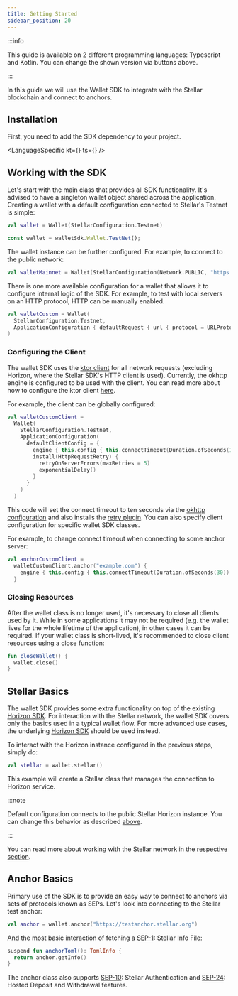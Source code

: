 ```yaml
---
title: Getting Started
sidebar_position: 20
---
```



<LanguageButtons />

:::info

This guide is available on 2 different programming languages: Typescript and Kotlin. You can change the shown version via buttons above.

:::

In this guide we will use the Wallet SDK to integrate with the Stellar blockchain and connect to anchors.

## Installation

First, you need to add the SDK dependency to your project.

<LanguageSpecific kt={<KtInstall />} ts={<TsInstall />} />

## Working with the SDK

Let's start with the main class that provides all SDK functionality. It's advised to have a singleton wallet object shared across the application. Creating a wallet with a default configuration connected to Stellar's Testnet is simple:

<CodeExample>

```kotlin
val wallet = Wallet(StellarConfiguration.Testnet)
```

```ts
const wallet = walletSdk.Wallet.TestNet();
```

</CodeExample>

The wallet instance can be further configured. For example, to connect to the public network:

<CodeExample>

```kotlin
val walletMainnet = Wallet(StellarConfiguration(Network.PUBLIC, "https://horizon.stellar.org"))
```

</CodeExample>

There is one more available configuration for a wallet that allows it to configure internal logic of the SDK. For example, to test with local servers on an HTTP protocol, HTTP can be manually enabled.

<CodeExample>

```kotlin
val walletCustom = Wallet(
  StellarConfiguration.Testnet,
  ApplicationConfiguration { defaultRequest { url { protocol = URLProtocol.HTTP } } }
)
```

</CodeExample>

### Configuring the Client

The wallet SDK uses the [ktor client](https://ktor.io/docs/getting-started-ktor-client.html) for all network requests (excluding Horizon, where the Stellar SDK's HTTP client is used). Currently, the okhttp engine is configured to be used with the client. You can read more about how to configure the ktor client [here](https://ktor.io/docs/create-client.html#configure-client).

For example, the client can be globally configured:

<CodeExample>

```kotlin
val walletCustomClient =
  Wallet(
    StellarConfiguration.Testnet,
    ApplicationConfiguration(
      defaultClientConfig = {
        engine { this.config { this.connectTimeout(Duration.ofSeconds(10)) } }
        install(HttpRequestRetry) {
          retryOnServerErrors(maxRetries = 5)
          exponentialDelay()
        }
      }
    )
  )
```

</CodeExample>

This code will set the connect timeout to ten seconds via the [okhttp configuration](https://ktor.io/docs/http-client-engines.html#okhttp) and also installs the [retry plugin](https://ktor.io/docs/client-retry.html). You can also specify client configuration for specific wallet SDK classes.

For example, to change connect timeout when connecting to some anchor server:

<CodeExample>

```kotlin
val anchorCustomClient =
  walletCustomClient.anchor("example.com") {
    engine { this.config { this.connectTimeout(Duration.ofSeconds(30)) } }
  }
```

</CodeExample>

### Closing Resources

After the wallet class is no longer used, it's necessary to close all clients used by it. While in some applications it may not be required (e.g. the wallet lives for the whole lifetime of the application), in other cases it can be required. If your wallet class is short-lived, it's recommended to close client resources using a close function:

<CodeExample>

```kotlin
fun closeWallet() {
  wallet.close()
}
```

</CodeExample>

## Stellar Basics

The wallet SDK provides some extra functionality on top of the existing [Horizon SDK]. For interaction with the Stellar network, the wallet SDK covers only the basics used in a typical wallet flow. For more advanced use cases, the underlying [Horizon SDK] should be used instead.

To interact with the Horizon instance configured in the previous steps, simply do:

<CodeExample>

```kotlin
val stellar = wallet.stellar()
```

</CodeExample>

This example will create a Stellar class that manages the connection to Horizon service.

:::note

Default configuration connects to the public Stellar Horizon instance. You can change this behavior as described [above](#working-with-the-sdk).

:::

You can read more about working with the Stellar network in the [respective section](./stellar.mdx).

## Anchor Basics

Primary use of the SDK is to provide an easy way to connect to anchors via sets of protocols known as SEPs. Let's look into connecting to the Stellar test anchor:

<CodeExample>

```kotlin
val anchor = wallet.anchor("https://testanchor.stellar.org")
```

</CodeExample>

And the most basic interaction of fetching a [SEP-1]: Stellar Info File:

<CodeExample>

```kotlin
suspend fun anchorToml(): TomlInfo {
  return anchor.getInfo()
}
```

</CodeExample>

The anchor class also supports [SEP-10]: Stellar Authentication and [SEP-24]: Hosted Deposit and Withdrawal features.

[sep-1]: https://github.com/stellar/stellar-protocol/blob/master/ecosystem/sep-0001.md
[sep-10]: https://github.com/stellar/stellar-protocol/blob/master/ecosystem/sep-0010.md
[sep-12]: https://github.com/stellar/stellar-protocol/blob/master/ecosystem/sep-0012.md
[sep-24]: https://github.com/stellar/stellar-protocol/blob/master/ecosystem/sep-0024.md
[sep-10]: ./sep10.mdx
[sep-24]: ./sep24.mdx
[horizon sdk]: /docs/tools-and-sdks#sdk-library
